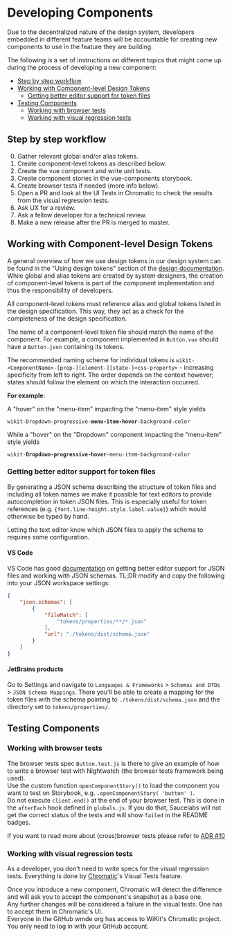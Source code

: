 
<Meta title="Documentation/How to create reusable components/Developing Components" />


# Developing Components

Due to the decentralized nature of the design system, developers embedded in different feature teams will be accountable for creating new components to use in the feature they are building.

The following is a set of instructions on different topics that might come up during the process of developing a new component:

* [Step by step workflow](#step-by-step-workflow)<br/>
* [Working with Component-level Design Tokens](#working-with-component-level-design-tokens)<br/>
    * [Getting better editor support for token files](#getting-better-editor-support-for-token-files)<br />
* [Testing Components](#testing-components)<br/>
    * [Working with browser tests](#working-with-browser-tests)<br/>
    * [Working with visual regression tests](#working-with-visual-regression-tests)<br/>

## Step by step workflow

0. Gather relevant global and/or alias tokens.
0. Create component-level tokens as described below.
0. Create the vue component and write unit tests.
0. Create component stories in the vue-components storybook.
0. Create browser tests if needed (more info below).
0. Open a PR and look at the UI Tests in Chromatic to check the results from the visual regression tests.
0. Ask UX for a review.
0. Ask a fellow developer for a technical review.
0. Make a new release after the PR is merged to master.


## Working with Component-level Design Tokens

A general overview of how we use design tokens in our design system can be found in the "Using design tokens" section of the [design documentation](?path=/story/documentation-how-to-create-reusable-components-designing-components--page). While global and alias tokens are created by system designers, the creation of component-level tokens is part of the component implementation and thus the responsibility of developers.

All component-level tokens must reference alias and global tokens listed in the design specification. This way, they act as a check for the completeness of the design specification.

The name of a component-level token file should match the name of the component. For example, a component implemented in `Button.vue` should have a `Button.json` containing its tokens.

The recommended naming scheme for individual tokens is `wikit-<ComponentName>-[prop-][element-][state-]<css-property>` - increasing specificity from left to right. The order depends on the context however; states should follow the element on which the interaction occurred.

**For example**: 

A "hover" on the "menu-item" impacting the "menu-item" style yields 

<code>wikit-Dropdown-progressive-<strong>menu-item-hover</strong>-background-color</code>

While a "hover" on the "Dropdown" component impacting the "menu-item" style yields

<code>wikit-<strong>Dropdown-progressive-hover</strong>-menu-item-background-color</code>

### Getting better editor support for token files

By generating a JSON schema describing the structure of token files and including all token names we make it possible for text editors to provide autocompletion in token JSON files. This is especially useful for token references (e.g. `{font.line-height.style.label.value}`) which would otherwise be typed by hand.

Letting the text editor know which JSON files to apply the schema to requires some configuration.

#### VS Code

VS Code has good [documentation](https://code.visualstudio.com/docs/languages/json#_json-schemas-and-settings) on getting better editor support for JSON files and working with JSON schemas. TL;DR modify and copy the following into your JSON workspace settings:

```json
{
    "json.schemas": [
        {
            "fileMatch": [
                "tokens/properties/**/*.json"
            ],
            "url": "./tokens/dist/schema.json"
        }
    ]
}
```

#### JetBrains products
Go to Settings and navigate to `Languages & Frameworks` > `Schemas and DTDs` >  `JSON Schema Mappings`. There you'll be able to create a mapping for the token files with the schema pointing to `./tokens/dist/schema.json` and the directory set to `tokens/properties/`.

## Testing Components

### Working with browser tests

The browser tests spec `Button.test.js` is there to give an example of how to write a browser test with Nightwatch (the browser tests framework being used).  
Use the custom function `openComponentStory()` to load the component you want to test on Storybook, e.g. `.openComponentStory( 'button' )`.  
Do not execute `client.end()` at the end of your browser test. This is done in the `afterEach` hook defined in `globals.js`. If you do that, Saucelabs will not get the correct status of the tests and will show `failed` in the README badges.

If you want to read more about (cross)browser tests please refer to [ADR #10](?path=/story/documentation-decisions-and-adrs-adrs-10-browser-testing--page)

### Working with visual regression tests

As a developer, you don't need to write specs for the visual regression tests. Everything is done by [Chromatic](https://www.chromatic.com/library?appId=5efdb3b5f65950002286285d)'s Visual Tests feature.

Once you introduce a new component, Chromatic will detect the difference and will ask you to accept the component's snapshot as a base one.  
Any further changes will be considered a failure in the visual tests. One has to accept them in Chromatic's UI.  
Everyone in the GitHub wmde org has access to WiKit's Chromatic project. You only need to log in with your GitHub account.

